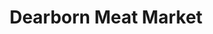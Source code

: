 ---
title: Dearborn Meat Market
image: ../images/dearborn-meat-market.jpg
featured: false
tags:
    - meat market
description: Longtime, hole-in-the-wall butcher shop specializing in grilled meats such as kabobs and kafta.
link: https://www.dearbornmeatmarket.com/
instagram: https://www.instagram.com/dearbornmeatmarket/
phone: tel:313-581-8820
apple: https://maps.apple.com/?address=7721+Schaefer+Rd%2C+Dearborn%2C+MI+48126%2C+United+States&auid=5769808587215464065&ll=42.3489067%2C-83.1775063&lsp=9902&q=Dearborn+Meat+Market
google: https://maps.app.goo.gl/dEngaM3updhnvGMr8
hours:
    sunday: 10am - 5:30pm
    monday: 10am - 5:30pm
    tuesday: 10am - 5:30pm
    wednesday: 10am - 5:30pm
    thursday: 10am - 5:30pm
    friday: 10am - 5:30pm
    saturday: 10am - 5:30pm
---